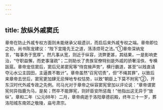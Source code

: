 ```yaml
---
---
---
```

title: 放纵外戚窦氏
---



章帝在防止外戚专权方面则未能继承父祖遗训，而启后来外戚专权之端。章帝即位之初，尚书陈宠建议：“陛下宜隆先王之道，荡涤烦苛之法。”①章帝深纳宠言，“每事务于宽厚”。然凡事从宽，则近于纵容，流弊更甚，其结果，一是影响吏治，“守职益懈，而吏事寖疏”；二则助长了贵族官僚特别是外戚的骄奢淫佚、专横跋扈。章帝宠信窦后，窦后兄弟窦宪等“恃宫掖声势”，横行霸道，甚至“以贱直请夺沁水公主园田，主逼畏不敢计”。章帝虽然“召宪切责”，但“不绳其罪”，以致后来章帝去世后，窦宪更加肆无忌惮地专权怙势，以致“朝臣上下莫不附宪”②，开东汉时代外戚专政之先例。司马光对于章帝之纵容窦宪曾加以评论说：“章帝谓窦宪何异指鹿为马，是矣；然卒不能罪宪，则奸臣安所惩哉！”他指出这无异于“放纵”。章和二年（公元88年）二月，章帝病逝于洛阳章德前殿，终年三十一岁，葬洛阳城东南郊之敬陵，庙号肃宗。